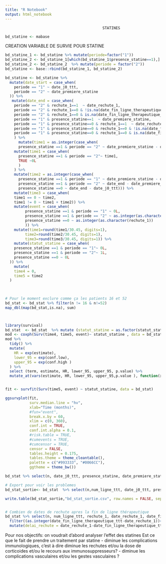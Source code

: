 ```yaml
---
title: "R Notebook"
output: html_notebook
---
```


                                                STATINES


```r
bd_statine <- mabase
```


CREATION VARIABLE DE SURVIE POUR STATINE
```r
bd_statine_1 <- bd_statine %>% mutate(periode=factor("1"))
bd_statine_2 <- bd_statine_1[which(bd_statine_1$presence_statine==1),]  
bd_statine_2 <- bd_statine_2  %>% mutate(periode = factor("2"))  
bd_statine <- base::rbind(bd_statine_1, bd_statine_2)   

bd_statine <- bd_statine %>%
  mutate(date_start = case_when(
    periode == "1" ~ date_j0_ttt,
    periode == "2" ~ date_premiere_statine
  )) %>% 
   mutate(date_end = case_when(
    periode == "2" & rechute_1==1  ~ date_rechute_1,
    periode == "2" & rechute_1==0 & !is.na(date_fin_ligne_therapeutique_ttt) ~ date_fin_ligne_therapeutique_ttt,
    periode == "2" & rechute_1==0 & is.na(date_fin_ligne_therapeutique_ttt)  ~ date_derniere_nouvelle_ttt,
    periode == "1" & presence_statine==1  ~ date_premiere_statine,
    periode == "1" & presence_statine==0 & rechute_1==1  ~ date_rechute_1,
    periode == "1" & presence_statine==0 & rechute_1==0 & !is.na(date_fin_ligne_therapeutique_ttt) ~ date_fin_ligne_therapeutique_ttt,
    periode == "1" & presence_statine==0 & rechute_1==0 & is.na(date_fin_ligne_therapeutique_ttt) ~ date_derniere_nouvelle_ttt)
    ) %>% 
      mutate(time1 = as.integer(case_when(
      presence_statine ==1 & periode == "2" ~ date_premiere_statine - date_j0_ttt))) %>% 
    mutate(time1 = case_when(
      presence_statine ==1 & periode == "2"~ time1,
      TRUE ~0L
      )
    ) %>% 
    mutate(time2 = as.integer(case_when(
      presence_statine ==1 & periode == "1" ~ date_premiere_statine - date_j0_ttt,
      presence_statine ==1 & periode == "2" ~ date_end - date_premiere_statine,
      presence_statine ==0 ~ date_end - date_j0_ttt))) %>% 
    mutate(time3 = case_when(
    time1 == 0 ~ time2,
    time1 != 0 ~ time1 + time2)) %>% 
    mutate(event = case_when(
         presence_statine ==1 & periode == "1" ~ 0L,
         presence_statine ==1 & periode == "2" ~ as.integer(as.character(rechute_1)),
         presence_statine ==0 ~ as.integer(as.character(rechute_1))
         )) %>% 
    mutate(time1=round(time1/30.45, digits=1),
         time2=round(time2/30.45, digits=1),
         time3=round(time3/30.45, digits=1)) %>% 
    mutate(statut_statine = case_when(
    presence_statine ==1 & periode == "1"~ 0L,
    presence_statine ==1 & periode == "2"~ 1L,
    presence_statine ==0 ~ 0L
  )) %>% 
    mutate(
    time4 = 0,
    time5 = time2
  )
    

  
# Pour le moment exclure comme ça les patients 16 et 52
bd_stat <- bd_stat %>% filter(n != 16 & n!=52)  
map_dbl(map(bd_stat,is.na), sum)



library(survival)
bd_stat  <- bd_stat  %>% mutate (statut_statine = as.factor(statut_statine))
mod <- coxph(Surv(time4, time5, event)~ statut_statine , data = bd_stat)
mod %>%
  tidy() %>%
  mutate(
    HR = exp(estimate),
    lower_95 = exp(conf.low),
    upper_95 = exp(conf.high )
  ) %>% 
  select (term, estimate, HR, lower_95, upper_95, p.value) %>%
  mutate_at(vars(estimate, HR, lower_95, upper_95,p.value ), function(x) round(x, 4))


fit <- survfit(Surv(time5, event) ~ statut_statine, data = bd_stat)

ggsurvplot(fit, 
           surv.median.line = "hv",
           xlab="Time (months)",
           #fun="event",
           break.x.by = 60,
           xlim = c(0, 360),
           conf.int = TRUE,
           conf.int.alpha = 0.1,
           #risk.table = TRUE,
           #cumevents = TRUE,
           #cumcensor = TRUE,
           censor = FALSE,
           tables.height = 0.175,
           tables.theme = theme_cleantable(),
           palette = c("#993333", "#0066CC"),
           ggtheme = theme_bw())

bd_stat %>% select(n, date_j0_ttt, presence_statine, date_premiere_statine,date_derniere_nouvelle_ttt, date_fin_ligne_therapeutique_ttt,rechute_1,date_rechute_1, time2)

# Export pour voir les problemes
bd_stat_sortie<- bd_stat  %>% select(n,num_ligne_ttt, date_j0_ttt, presence_statine,periode, statut_statine,rechute_1,date_rechute_1,event,rechute_2, date_rechute_2, date_premiere_statine,date_derniere_nouvelle_ttt, date_fin_ligne_therapeutique_ttt,rechute_1, time1, time2, time3, time4, time5) %>% arrange(n, num_ligne_ttt)

write.table(bd_stat_sortie,"bd_stat_sortie.csv", row.names = FALSE, sep ="*", dec=",", na=" ")


# Combien de dates de rechute apres la fin de ligne thérapeutique
bd_stat %>% select(n, num_ligne_ttt, rechute_1, date_rechute_1, date_fin_ligne_therapeutique_ttt) %>% 
  filter((as.integer(date_fin_ligne_therapeutique_ttt-date_rechute_1))<0) %>% 
  mutate(delai_rechute = date_rechute_1-date_fin_ligne_therapeutique_ttt)
```



Pour nos objectifs:
on voudrait d'abord analyser l'effet des statines
Est ce que le fait de prendre un traitement par statine 
- diminue les complications immunologiques, c'est à dire diminue les rechutes et/ou la dose de corticoides et/ou le recours aux immunosuppresseurs?
- diminue les complications vasculaires et/ou les gestes vasculaires ?